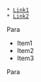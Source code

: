 {{block.mediawiki|Title|
 Description
 }}
 * [[Link1]]
 * [[Link2]]

Para

{{template-7-missing.mediawiki|test}}

* Item1
* Item2
* Item3


Para

</div>
